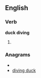 
==English==

===Verb===
'''duck diving'''

# {{present participle of|[[duck dive]]}}

===Anagrams===
* {{alphagram|cddgiiknuv}}
* [[diving duck#English|diving duck]]